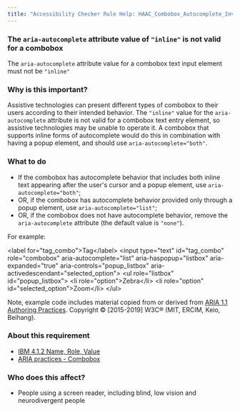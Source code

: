 ```yaml
---
title: "Accessibility Checker Rule Help: HAAC_Combobox_Autocomplete_Invalid"
---
```


<div className="toolHelp">
<Row>
<Column colLg={16} colMd={8} colSm={4} className="toolHead">

### The `aria-autocomplete` attribute value of `"inline"` is not valid for a combobox

<div id="locLevel"></div>

The `aria-autocomplete` attribute value for a combobox text input element must not be `"inline"`

</Column>
</Row>
<Row>
<Column colLg={11} colMd={5} colSm={4} className="toolMain">

### Why is this important?

Assistive technologies can present different types of combobox to their users according to their intended behavior. The `"inline"` value for the `aria-autocomplete` attribute is not valid for a combobox text entry element, so assistive technologies may be unable to operate it. A combobox that supports inline forms of autocomplete would do this in combination with having a popup element, and should use `aria-autocomplete="both"`.

<div id="locSnippet"></div>

### What to do

* If the combobox has autocomplete behavior that includes both inline text appearing after the user's cursor and a popup element, use `aria-autocomplete="both"`;
* OR, if the combobox has autocomplete behavior provided only through a popup element, use `aria-autocomplete="list"`;
* OR, if the combobox does not have autocomplete behavior, remove the `aria-autocomplete` attribute (the default value is `"none"`).

For example:

<CodeSnippet type="multi" light={true}> &lt;label for="tag_combo"&gt;Tag&lt;/label&gt;
  &lt;input type="text" id="tag_combo"
      role="combobox" aria-autocomplete="list"
      aria-haspopup="listbox" aria-expanded="true"
      aria-controls="popup_listbox" aria-activedescendant="selected_option"&gt;
&lt;ul role="listbox" id="popup_listbox"&gt;
   &lt;li role="option"&gt;Zebra&lt;/li&gt;
   &lt;li role="option" id="selected_option"&gt;Zoom&lt;/li&gt;
&lt;/ul&gt;</CodeSnippet>

Note, example code includes material copied from or derived from [ARIA 1.1 Authoring Practices](https://www.w3.org/TR/wai-aria-practices-1.1/examples/combobox/aria1.1pattern/listbox-combo.html). Copyright © [2015-2019] W3C® (MIT, ERCIM, Keio, Beihang).

</Column>
<Column colLg={5} colMd={3} colSm={4} className="toolLeft">

### About this requirement

* [IBM 4.1.2 Name, Role, Value](https://www.ibm.com/able/requirements/requirements/#4_1_2)  
* [ARIA practices - Combobox](https://w3c.github.io/aria-practices/#combobox)

### Who does this affect?

* People using a screen reader, including blind, low vision and neurodivergent people

</Column>
</Row>
</div>


